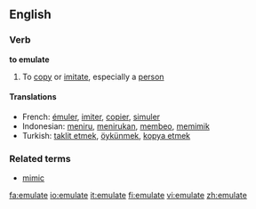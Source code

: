 ==English==

===Verb===
'''to emulate'''

# To [[copy]] or [[imitate]], especially a [[person]]

====Translations====
*French: [[émuler]], [[imiter]], [[copier]], [[simuler]]
*Indonesian: [[tiru|meniru]], [[tiru|menirukan]], [[beo|membeo]], [[mimik|memimik]]
*Turkish: [[taklit etmek]], [[öykünmek]], [[kopya etmek]]

===Related terms===
*[[mimic]]

[[fa:emulate]]
[[io:emulate]]
[[it:emulate]]
[[fi:emulate]]
[[vi:emulate]]
[[zh:emulate]]